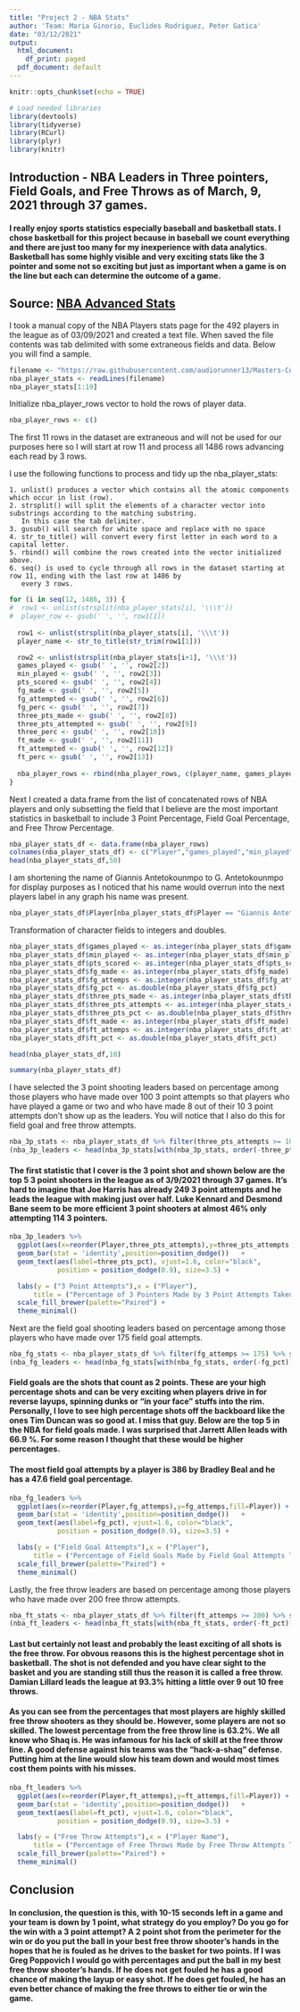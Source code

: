 ```yaml
---
title: "Project 2 - NBA Stats"
author: 'Team: Maria Ginorio, Euclides Rodriguez, Peter Gatica'
date: "03/12/2021"
output:
  html_document:
    df_print: paged
  pdf_document: default
---
```

```r
knitr::opts_chunk$set(echo = TRUE)
```

```r
# Load needed libraries
library(devtools)
library(tidyverse)
library(RCurl)
library(plyr)
library(knitr)
```

## Introduction - NBA Leaders in Three pointers, Field Goals, and Free Throws as of March, 9, 2021 through 37 games.
####  I really enjoy sports statistics especially baseball and basketball stats.  I chose basketball for this project because in baseball we count everything and there are just too many for my inexperience with data analytics.  Basketball has some highly visible and very exciting stats like the 3 pointer and some not so exciting but just as important when a game is on the line but each can determine the outcome of a game.

## **Source:** [NBA Advanced Stats](https://www.nba.com/stats/leaders/?PerMode=Totals&Season=2020-21&SeasonType=Regular%20Season)

I took a manual copy of the NBA Players stats page for the 492 players in the league as of 03/09/2021 and created a text file.  When saved the file contents was tab delimited with some extraneous fields and data.  Below you will find a sample.

```r
filename <- "https://raw.githubusercontent.com/audiorunner13/Masters-Coursework/main/DATA607%20Spring%202021/Week6/Project2/Data/NBA_Player_Stats.txt"
nba_player_stats <- readLines(filename)
nba_player_stats[1:19]
```

Initialize nba_player_rows vector to hold the rows of player data.

```r
nba_player_rows <- c()
```

The first 11 rows in the dataset are extraneous and will not be used for our purposes here so I will start at row 11 and process all 1486 rows advancing each read by 3 rows.

I use the following functions to process and tidy up the nba_player_stats:
    
    1. unlist() produces a vector which contains all the atomic components which occur in list (row).
    2. strsplit() will split the elements of a character vector into substrings according to the matching substring.
       In this case the tab delimiter.
    3. gusub() will search for white space and replace with no space
    4. str_to_title() will convert every first letter in each word to a capital letter.
    5. rbind() will combine the rows created into the vector initialized above.
    6. seq() is used to cycle through all rows in the dataset starting at row 11, ending with the last row at 1486 by
       every 3 rows.

```r
for (i in seq(12, 1486, 3)) {
#  row1 <- unlist(strsplit(nba_player_stats[i], '\\\t'))
#  player_row <- gsub(' ', '', row1[1])
  
  row1 <- unlist(strsplit(nba_player_stats[i], '\\\t'))
  player_name <- str_to_title(str_trim(row1[1]))

  row2 <- unlist(strsplit(nba_player_stats[i+1], '\\\t'))
  games_played <- gsub(' ', '', row2[2])
  min_played <- gsub(' ', '', row2[3])
  pts_scored <- gsub(' ', '', row2[4])
  fg_made <- gsub(' ', '', row2[5])
  fg_attempted <- gsub(' ', '', row2[6])
  fg_perc <- gsub(' ', '', row2[7])
  three_pts_made <- gsub(' ', '', row2[8])
  three_pts_attempted <- gsub(' ', '', row2[9])
  three_perc <- gsub(' ', '', row2[10])
  ft_made <- gsub(' ', '', row2[11])
  ft_attempted <- gsub(' ', '', row2[12])
  ft_perc <- gsub(' ', '', row2[13])
  
  nba_player_rows <- rbind(nba_player_rows, c(player_name, games_played, min_played, pts_scored, fg_made, fg_attempted, fg_perc, three_pts_made, three_pts_attempted, three_perc, ft_made, ft_attempted, ft_perc))
}
```

Next I created a data.frame from the list of concatenated rows of NBA players and only subsetting the field that I believe are the most important statistics in basketball to include 3 Point Percentage, Field Goal Percentage, and Free Throw Percentage.

```r
nba_player_stats_df <- data.frame(nba_player_rows)
colnames(nba_player_stats_df) <- c("Player","games_played","min_played","pts_scored","fg_made","fg_attemps","fg_pct","three_pts_made","three_pts_attempts","three_pts_pct","ft_made","ft_attemps","ft_pct")
head(nba_player_stats_df,50)
```

I am shortening the name of Giannis Antetokounmpo to G. Antetokounmpo for display purposes as I noticed that his name would overrun into the next players label in any graph his name was present.
```r
nba_player_stats_df$Player[nba_player_stats_df$Player == "Giannis Antetokounmpo"] <- "G. Antetokounmpo"
```

Transformation of character fields to integers and doubles.
```r
nba_player_stats_df$games_played <- as.integer(nba_player_stats_df$games_played)
nba_player_stats_df$min_played <- as.integer(nba_player_stats_df$min_played)
nba_player_stats_df$pts_scored <- as.integer(nba_player_stats_df$pts_scored)
nba_player_stats_df$fg_made <- as.integer(nba_player_stats_df$fg_made)
nba_player_stats_df$fg_attemps <- as.integer(nba_player_stats_df$fg_attemps)
nba_player_stats_df$fg_pct <- as.double(nba_player_stats_df$fg_pct)
nba_player_stats_df$three_pts_made <- as.integer(nba_player_stats_df$three_pts_made)
nba_player_stats_df$three_pts_attempts <- as.integer(nba_player_stats_df$three_pts_attempts)
nba_player_stats_df$three_pts_pct <- as.double(nba_player_stats_df$three_pts_pct)
nba_player_stats_df$ft_made <- as.integer(nba_player_stats_df$ft_made)
nba_player_stats_df$ft_attemps <- as.integer(nba_player_stats_df$ft_attemps)
nba_player_stats_df$ft_pct <- as.double(nba_player_stats_df$ft_pct)

head(nba_player_stats_df,10)
```

```r
summary(nba_player_stats_df)
```

I have selected the 3 point shooting leaders based on percentage among those players who have made over 100 3 point attempts so that players who have played a game or two and who have made 8 out of their 10 3 point attempts don't show up as the leaders.  You will notice that I also do this for field goal and free throw attempts.
```r
nba_3p_stats <- nba_player_stats_df %>% filter(three_pts_attempts >= 100) %>% select('Player','games_played','three_pts_made', 'three_pts_attempts','three_pts_pct') 
(nba_3p_leaders <- head(nba_3p_stats[with(nba_3p_stats, order(-three_pts_pct)),],5))
```

#### The first statistic that I cover is the 3 point shot and shown below are the top 5 3 point shooters in the league as of 3/9/2021 through 37 games. It's hard to imagine that Joe Harris has already 249 3 point attempts and he leads the league with making just over half.  Luke Kennard and Desmond Bane seem to be more efficient 3 point shooters at almost 46% only attempting 114 3 pointers.
```r
nba_3p_leaders %>%
  ggplot(aes(x=reorder(Player,three_pts_attempts),y=three_pts_attempts,fill=Player)) + 
  geom_bar(stat = 'identity',position=position_dodge())   +
  geom_text(aes(label=three_pts_pct), vjust=1.6, color="black",
            position = position_dodge(0.9), size=3.5) +

  labs(y = ("3 Point Attempts"),x = ("Player"),
      title = ("Percentage of 3 Pointers Made by 3 Point Attempts Taken by Player")  ) +
  scale_fill_brewer(palette="Paired") +
  theme_minimal()
```

Next are the field goal shooting leaders based on percentage among those players who have made over 175 field goal attempts.
```r
nba_fg_stats <- nba_player_stats_df %>% filter(fg_attemps >= 175) %>% select('Player','games_played','fg_made', 'fg_attemps','fg_pct') 
(nba_fg_leaders <- head(nba_fg_stats[with(nba_fg_stats, order(-fg_pct)),],5))
```

#### Field goals are the shots that count as 2 points.  These are your high percentage shots and can be very exciting when players drive in for reverse layups, spinning dunks or "in your face" stuffs into the rim.  Personally, I love to see high percentage shots off the backboard like the ones Tim Duncan was so good at.  I miss that guy.  Below are the top 5 in the NBA for field goals made.  I was surprised that Jarrett Allen leads with 66.9 %.  For some reason I thought that these would be higher percentages.  

#### The most field goal attempts by a player is 386 by Bradley Beal and he has a 47.6 field goal percentage.
```r
nba_fg_leaders %>%
  ggplot(aes(x=reorder(Player,fg_attemps),y=fg_attemps,fill=Player)) + 
  geom_bar(stat = 'identity',position=position_dodge())   +
  geom_text(aes(label=fg_pct), vjust=1.6, color="black",
            position = position_dodge(0.9), size=3.5) +

  labs(y = ("Field Goal Attempts"),x = ("Player"),
      title = ("Percentage of Field Goals Made by Field Goal Attempts Taken by Player")  ) +
  scale_fill_brewer(palette="Paired") +
  theme_minimal()
```

Lastly, the free throw leaders are based on percentage among those players who have made over 200 free throw attempts.
```r
nba_ft_stats <- nba_player_stats_df %>% filter(ft_attemps >= 200) %>% select('Player','games_played','ft_made', 'ft_attemps','ft_pct') 
(nba_ft_leaders <- head(nba_ft_stats[with(nba_ft_stats, order(-ft_pct)),],5))
```

#### Last but certainly not least and probably the least exciting of all shots is the free throw.  For obvous reasons this is the highest percentage shot in basketball.  The shot is not defended and you have clear sight to the basket and you are standing still thus the reason it is called a free throw.  Damian Lillard leads the league at 93.3% hitting a little over 9 out 10 free throws.  
#### As you can see from the percentages that most players are highly skilled free throw shooters as they should be.  However, some players are not so skilled.  The lowest percentage from the free throw line is 63.2%.  We all know who Shaq is.  He was infamous for his lack of skill at the free throw line.  A good defense against his teams was the "hack-a-shaq" defense.  Putting him at the line would slow his team down and would most times cost them points with his misses.
```r
nba_ft_leaders %>%
  ggplot(aes(x=reorder(Player,ft_attemps),y=ft_attemps,fill=Player)) + 
  geom_bar(stat = 'identity',position=position_dodge())   +
  geom_text(aes(label=ft_pct), vjust=1.6, color="black",
            position = position_dodge(0.9), size=3.5) +

  labs(y = ("Free Throw Attempts"),x = ("Player Name"),
      title = ("Percentage of Free Throws Made by Free Throw Attempts Taken by Player")  ) +
  scale_fill_brewer(palette="Paired") +
  theme_minimal()
```

## Conclusion

#### In conclusion, the question is this, with 10-15 seconds left in a game and your team is down by 1 point, what strategy do you employ?  Do you go for the win with a 3 point attempt? A 2 point shot from the perimeter for the win or do you put the ball in your best free throw shooter's hands in the hopes that he is fouled as he drives to the basket for two points.  If I was Greg Poppovich I would go with percentages and put the ball in my best free throw shooter's hands.  If he does not get fouled he has a good chance of making the layup or easy shot.  If he does get fouled, he has an even better chance of making the free throws to either tie or win the game.